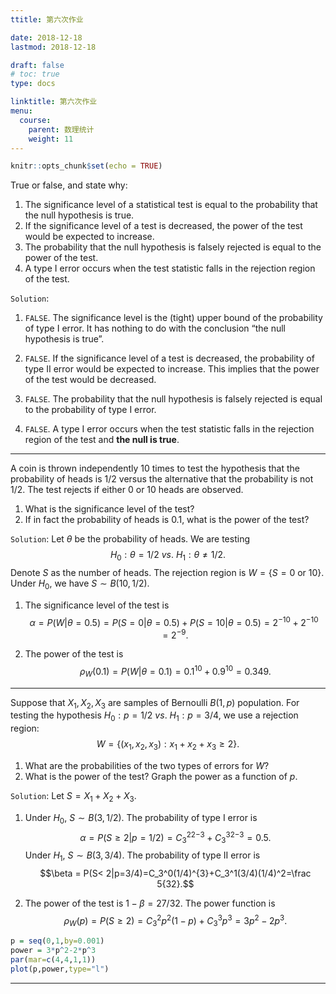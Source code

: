 ```yaml
---
ttitle: 第六次作业

date: 2018-12-18 
lastmod: 2018-12-18 

draft: false
# toc: true
type: docs

linktitle: 第六次作业
menu:
  course: 
    parent: 数理统计
    weight: 11
---
```

  
```r
knitr::opts_chunk$set(echo = TRUE)
```



True or false, and state why:

1. The significance level of a statistical test is equal to the probability that the
null hypothesis is true.
2. If the significance level of a test is decreased, the power of the test would be expected to
increase.
3. The probability that the null hypothesis is falsely rejected is equal to the power
of the test.
4. A type I error occurs when the test statistic falls in the rejection region of the
test.

`Solution`: 

1. `FALSE`. The significance level is the (tight) upper bound of the probability of type I error. It has nothing to do with the conclusion "the null hypothesis is true".

2. `FALSE`. If the significance level of a test is decreased, the probability of type II error would be expected to increase. This implies that the power of the test would be decreased.


3. `FALSE`. The probability that the null hypothesis is falsely rejected is equal to the probability of type I error.

4. `FALSE`. A type I error occurs when the test statistic falls in the rejection region of the test and **the null is true**.

---


A coin is thrown independently 10 times to test the hypothesis that the probability of heads is $1/2$ versus the alternative that the probability is not $1/2$. The test rejects
if either 0 or 10 heads are observed.

1. What is the significance level of the test?
2. If in fact the probability of heads is $0.1$, what is the power of the test?


`Solution`: Let $\theta$ be the probability of heads. We are testing 
$$H_0:\theta=1/2\ vs.\ H_1:\theta\neq 1/2.$$
Denote $S$ as the number of heads. The rejection region is 
$W=\{S=0 \text{ or }10\}$. Under $H_0$, we have $S\sim B(10,1/2)$.

1. The significance level of the test is
$$\alpha = P(W|\theta=0.5) = P(S=0|\theta=0.5)+P(S=10|\theta=0.5)=2^{-10}+2^{-10}=2^{-9}.$$

2. The power of the test is
$$\rho_W(0.1) = P(W|\theta=0.1) = 0.1^{10}+0.9^{10}=0.349.$$



---

Suppose that $X_1,X_2,X_3$ are samples of Bernoulli $B(1,p)$ population. For testing the hypothesis $H_0:p=1/2\ vs.\ H_1:p=3/4$, we use a rejection region:
$$W=\{(x_1,x_2,x_3):x_1+x_2+x_3\ge 2\}.$$

1. What are the probabilities of the two types of errors for $W$?
2. What is the power of the test? Graph the power as a function of $p$.


`Solution`: Let $S=X_1+X_2+X_3$. 

1. Under $H_0$, $S\sim B(3,1/2)$. The probability of type I error is 
$$\alpha = P(S\ge 2|p=1/2)=C_3^22^{-3}+C_3^32^{-3}=0.5.$$
Under $H_1$, $S\sim B(3,3/4)$. The probability of type II error is 
$$\beta = P(S< 2|p=3/4)=C_3^0(1/4)^{3}+C_3^1(3/4)(1/4)^2=\frac 5{32}.$$

2. The power of the test is $1-\beta=27/32$. The power function is
$$\rho_W(p) = P(S\ge 2) = C_3^2p^2(1-p)+C_3^3p^3=3p^2-2p^3.$$
```r
p = seq(0,1,by=0.001)
power = 3*p^2-2*p^3
par(mar=c(4,4,1,1))
plot(p,power,type="l")
```



--- 





